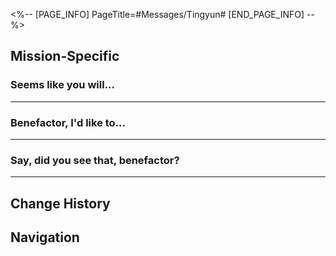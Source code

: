 <%-- [PAGE_INFO]
PageTitle=#Messages/Tingyun#
[END_PAGE_INFO] --%>
{{Messages Infobox
|id        = 1202
|image     = Character Tingyun Icon.png
|type      = Character
|sender    = Tingyun
|signature = Let's talk it out and not fight~
|faction   = The Xianzhou Luofu
}}

==Mission-Specific==
===Seems like you will...===
{{Messages
|start_condition = 
|text =
:'''Tingyun:''' Seems like you will take a bit longer to chat with Madam Yukong
:'''Tingyun:''' I'm gonna go have a stroll outside. Once you're done, you can find me at the docks
}}
----

===Benefactor, I'd like to...===
{{Messages
|start_condition = 
|text =
:'''Tingyun:''' Benefactor, I'd like to ask you something
:{Choice} What is it?
:'''(Trailblazer):''' What is it?
:'''Tingyun:''' This may be disrespectful, but I'm very curious...
:'''Tingyun:''' Is the Express really here just to help the Xianzhou Luofu solve the Stellaron problem?
:{Choice} Yes. Why?
::'''(Trailblazer):''' Is it really that hard to understand why the Express is here? Can't someone act simply out of the kindness of their heart?
:{Choice} What are you trying to say?
::'''(Trailblazer):''' Is it really that hard to understand why the Express is here? Can't someone act simply out of the kindness of their heart?
:'''Tingyun:''' After all, people who help others without thinking of compensation or risks during the dangerous trips across the cosmos is rarer than air in vacuum
:'''Tingyun:''' When the higher-ups of Xianzhou first heard of your reasons for coming, they thought you were here either to seek immortality or the Stellaron...
:{Choice} Seek immortality?
::'''(Trailblazer):''' Seeking immortality is absolutely forbidden on the Xianzhou, no?
::'''Tingyun:''' Yes. As the home of long-life species, countless Elixir Seekers from all corners of the universe come to the Xianzhou to re-enact bygone histories and discover the secret of the Xianzhou residents' immortality
:{Choice} Seek the Stellaron?
::'''(Trailblazer):''' Stellarons are the seeds of ruin. Why would the Express want the Stellaron?
::'''Tingyun:''' But not everyone in the cosmos thinks this way. As a seed dispersed by an Aeon, some desire to obtain its power regardless of the cost
:'''Tingyun:''' Apologies, I may have crossed the line. I don't know why I said all this
:'''Tingyun:''' I have absolute trust in your sincerity, benefactor, but the powerful masters are bound to think more than a pawn like me
:'''Tingyun:''' So, please be careful...
}}
----

===Say, did you see that, benefactor?===
{{Messages
|start_condition = 
|text =
:'''Tingyun:''' Say, did you see that, benefactor?
:'''Tingyun:''' When the Ebon Deer's stomped the ground, branches sprouted out of nowhere
:{Choice} I saw
::'''(Trailblazer):''' Those must be... the Ambrosial Arbor's roots?
:{Choice} Branches?
::'''(Trailblazer):''' Those must be... the Ambrosial Arbor's roots?
:'''Tingyun:''' The celestial traces of Abundance are indeed marvelous to behold
:'''Tingyun:''' This is the first time I've seen something so miraculous among all my travels
:'''Tingyun:''' The fruits on those boughs are sparkling gold, just like what the Xianzhou legends say
:'''Tingyun:''' It is said that in ancient times, the forebears of the Xianzhou received immortal fruits like this of the Ambrosial Arbor and turned into long-life species
:'''Tingyun:''' If I were to eat this fruit, would I obtain endless life just like the Xianzhou natives...?
:'''Tingyun:''' Are you not tempted by such a chance, benefactor?
:{Choice} A dangerous thought...
::'''(Trailblazer):''' Miss Tingyun, wouldn't you be breaching the Xianzhou ban?
::'''Tingyun:''' Ahh
::'''Tingyun:''' Please pardon me for my rudeness and my little test
::'''Tingyun:''' As I thought, you are an honest and righteous person, benefactor
:{Choice} Can't leave if you eat it...
::'''(Trailblazer):''' If you eat this fruit, I'm afraid you won't get to live for a thousand years... but executed by the Cloud Knights moments after.
::'''Tingyun:''' You're right, benefactor
::'''Tingyun:''' But if you manage to get past the Cloud Knights' searches
::'''Tingyun:''' This opportunity seems too good to pass up, right?
:{Choice} Oh, I was tempted...
::'''(Trailblazer):''' Then... Miss Tingyun... did you save a fruit?
::'''Tingyun:''' If I say yes, would you want to share it with me, benefactor?
:'''Tingyun:''' But I thank you for the thought, benefactor
:'''Tingyun:''' Unfortunately, the Ebon Deer is now dust, and no fruit of the Ambrosial Arbor is left behind
:'''Tingyun:''' Such opportunities are extremely rare, but they slip away in the blink of an eye.
:'''Tingyun:''' Just like life itself...
}}
----

==Change History==
{{Change History|1.0}}

==Navigation==
{{Messages Navbox}}